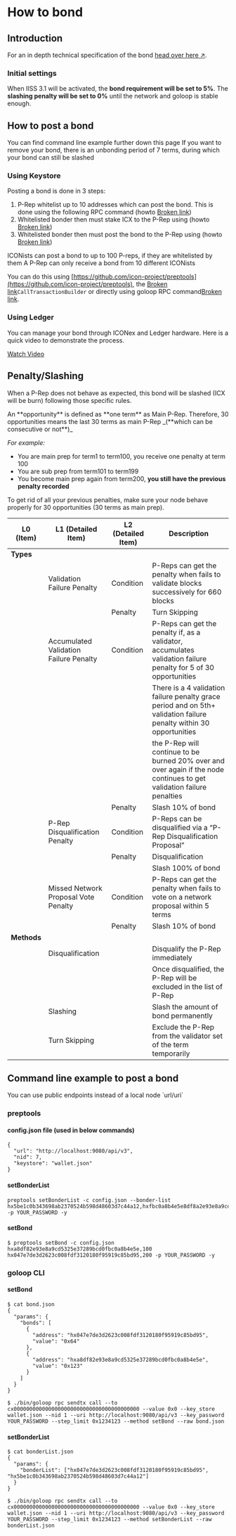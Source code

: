 
# How to bond



## Introduction

For an in depth technical specification of the bond [head over here ↗](https://docs.google.com/document/d/1WZzbiuMbT7XNKwuGXata20G6B0gnzW7qcGTfCXEpZ1w/edit#heading=h.44sinio).

### Initial settings

When IISS 3.1 will be activated, the **bond requirement will be set to 5%**. The **slashing penalty will be set to 0%** until the network and goloop is stable enough.

## How to post a bond

<Callout type="info" emoji="ℹ️">
  You can find command line example further down this page
</Callout>

<Callout type="warning" emoji="⚠️">
  If you want to remove your bond, there is an unbonding period of 7 terms, during which your bond can still be slashed
</Callout>

### Using Keystore

Posting a bond is done in 3 steps:

1. P-Rep whitelist up to 10 addresses which can post the bond. This is done using the following RPC command (howto [Broken link](broken-reference "mention"))
2. Whitelisted bonder then must stake ICX to the P-Rep using (howto [Broken link](broken-reference "mention"))
3. Whitelisted bonder then must post the bond to the P-Rep using (howto [Broken link](broken-reference "mention"))



<Callout type="info" emoji="ℹ️">
  ICONists can post a bond to up to 100 P-reps, if they are whitelisted by them
  A P-Rep can only receive a bond from 10 different ICONists
</Callout>



You can do this using [https://github.com/icon-project/preptools](https://github.com/icon-project/preptools), the [Broken link](broken-reference "mention")`CallTransactionBuilder` or directly using goloop RPC command[Broken link](broken-reference "mention").

### Using Ledger

You can manage your bond through ICONex and Ledger hardware. Here is a quick video to demonstrate the process.

<Callout type="info" emoji="📼">
  <a href="https://drive.google.com/file/d/1_GLURPIsVI3q1PsIw2vomhNanOvuholi/view?usp=sharing">Watch Video</a>
</Callout>

## Penalty/Slashing

When a P-Rep does not behave as expected, this bond will be slashed (ICX will be burn) following those specific rules.

<Callout type="info" emoji="ℹ️">
An **opportunity** is defined as **one term** as Main P-Rep. Therefore, 30 opportunities means the last 30 terms as main P-Rep _(**which can be consecutive or not**)_

_For example:_

* You are main prep for term1 to term100, you receive one penalty at term 100
* You are sub prep from term101 to term199
* You become main prep again from term200, **you still have the previous penalty recorded**

To get rid of all your previous penalties, make sure your node behave properly for 30 opportunities (30 terms as main prep).
</Callout>

| L0 (Item)                          | L1 (Detailed Item)                     | L2 (Detailed Item) | Description                                                                                                      |
|------------------------------------|----------------------------------------|--------------------|------------------------------------------------------------------------------------------------------------------|
| **Types**                          |                                        |                    |                                                                                                                  |
|                                    | Validation Failure Penalty             | Condition          | P-Reps can get the penalty when fails to validate blocks successively for 660 blocks                             |
|                                    |                                        | Penalty            | Turn Skipping                                                                                                    |
|                                    | Accumulated Validation Failure Penalty | Condition          | P-Reps can get the penalty if, as a validator, accumulates validation failure penalty for 5 of 30 opportunities  |
|                                    |                                        |                    | There is a 4 validation failure penalty grace period and on 5th+ validation failure penalty within 30 opportunities |
|                                    |                                        |                    | the P-Rep will continue to be burned 20% over and over again if the node continues to get validation failure penalties |
|                                    |                                        | Penalty            | Slash 10% of bond                                                                                                |
|                                    | P-Rep Disqualification Penalty         | Condition          | P-Reps can be disqualified via a “P-Rep Disqualification Proposal”                                               |
|                                    |                                        | Penalty            | Disqualification                                                                                                 |
|                                    |                                        |                    | Slash 100% of bond                                                                                               |
|                                    | Missed Network Proposal Vote Penalty   | Condition          | P-Reps can get the penalty when fails to vote on a network proposal within 5 terms                               |
|                                    |                                        | Penalty            | Slash 10% of bond                                                                                                |
| **Methods**                        |                                        |                    |                                                                                                                  |
|                                    | Disqualification                       |                    | Disqualify the P-Rep immediately                                                                                 |
|                                    |                                        |                    | Once disqualified, the P-Rep will be excluded in the list of P-Rep                                               |
|                                    | Slashing                               |                    | Slash the amount of bond permanently                                                                             |
|                                    | Turn Skipping                          |                    | Exclude the P-Rep from the validator set of the term temporarily                                                 |


## Command line example to post a bond

<Callout type="info" emoji="ℹ️">
You can use public endpoints instead of a local node `url/uri`
</Callout>

### preptools

#### config.json file (used in below commands)

```
{
  "url": "http://localhost:9080/api/v3",
  "nid": 7,
  "keystore": "wallet.json"
}
```

#### setBonderList

```
preptools setBonderList -c config.json --bonder-list hx5be1c0b343698ab2370524b598d48603d7c44a12,hxfbc0a8b4e5e8df8a2e93e8a9cd5325e37289bcd0 -p YOUR_PASSWORD -y
```

#### setBond

```
$ preptools setBond -c config.json hxa8df82e93e8a9cd5325e37289bcd0fbc0a8b4e5e,100 hx047e7de3d2623c008fdf3120180f95919c85bd95,200 -p YOUR_PASSWORD -y
```

### goloop CLI

#### setBond

```
$ cat bond.json
{
  "params": {
    "bonds": [
      {
        "address": "hx047e7de3d2623c008fdf3120180f95919c85bd95",
        "value": "0x64"
      },
      {
        "address": "hxa8df82e93e8a9cd5325e37289bcd0fbc0a8b4e5e",
        "value": "0x123"
      }
    ]
  }
}

$ ./bin/goloop rpc sendtx call --to cx0000000000000000000000000000000000000000 --value 0x0 --key_store wallet.json --nid 1 --uri http://localhost:9080/api/v3 --key_password YOUR_PASSWORD --step_limit 0x1234123 --method setBond --raw bond.json
```

#### setBonderList

```
$ cat bonderList.json
{
  "params": {
    "bonderList": ["hx047e7de3d2623c008fdf3120180f95919c85bd95", "hx5be1c0b343698ab2370524b598d48603d7c44a12"]
  }
}

$ ./bin/goloop rpc sendtx call --to cx0000000000000000000000000000000000000000 --value 0x0 --key_store wallet.json --nid 1 --uri http://localhost:9080/api/v3 --key_password YOUR_PASSWORD --step_limit 0x1234123 --method setBonderList --raw bonderList.json
```
